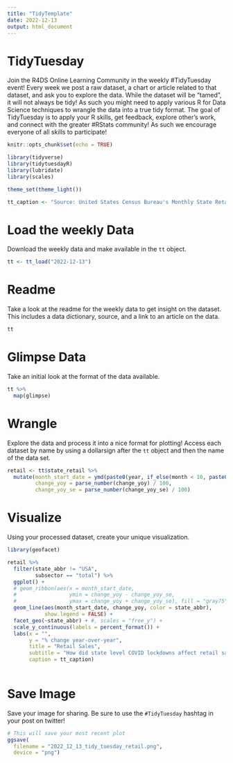 ```yaml
---
title: "TidyTemplate"
date: 2022-12-13
output: html_document
---
```


# TidyTuesday

Join the R4DS Online Learning Community in the weekly #TidyTuesday event!
Every week we post a raw dataset, a chart or article related to that dataset, and ask you to explore the data.
While the dataset will be “tamed”, it will not always be tidy! As such you might need to apply various R for Data Science techniques to wrangle the data into a true tidy format.
The goal of TidyTuesday is to apply your R skills, get feedback, explore other’s work, and connect with the greater #RStats community!
As such we encourage everyone of all skills to participate!

```r

knitr::opts_chunk$set(echo = TRUE)

library(tidyverse)
library(tidytuesdayR)
library(lubridate)
library(scales)

theme_set(theme_light())

tt_caption <- "Source: United States Census Bureau's Monthly State Retail Sales  |  DataViz: Tony Galvan  |  Twitter: @GDataScience1  |  #TidyTuesday"

```

# Load the weekly Data

Download the weekly data and make available in the `tt` object.

```r

tt <- tt_load("2022-12-13")

```


# Readme

Take a look at the readme for the weekly data to get insight on the dataset.
This includes a data dictionary, source, and a link to an article on the data.

```r

tt

```


# Glimpse Data

Take an initial look at the format of the data available.

```r

tt %>% 
  map(glimpse)

```

# Wrangle

Explore the data and process it into a nice format for plotting! Access each dataset by name by using a dollarsign after the `tt` object and then the name of the data set.

```r

retail <- tt$state_retail %>%
  mutate(month_start_date = ymd(paste0(year, if_else(month < 10, paste0("0", month), as.character(month)), "01")),
         change_yoy = parse_number(change_yoy) / 100,
         change_yoy_se = parse_number(change_yoy_se) / 100)

```


# Visualize

Using your processed dataset, create your unique visualization.

```r

library(geofacet)

retail %>%
  filter(state_abbr != "USA",
         subsector == "total") %>%
  ggplot() +
  # geom_ribbon(aes(x = month_start_date, 
  #                 ymin = change_yoy - change_yoy_se, 
  #                 ymax = change_yoy + change_yoy_se), fill = "gray75") +
  geom_line(aes(month_start_date, change_yoy, color = state_abbr),
            show.legend = FALSE) +
  facet_geo(~state_abbr) + #, scales = "free_y") +
  scale_y_continuous(labels = percent_format()) +
  labs(x = "",
       y = "% change year-over-year",
       title = "Retail Sales",
       subtitle = "How did state level COVID lockdowns affect retail sales?",
       caption = tt_caption)
  
```

# Save Image

Save your image for sharing. Be sure to use the `#TidyTuesday` hashtag in your post on twitter! 

```r

# This will save your most recent plot
ggsave(
  filename = "2022_12_13_tidy_tuesday_retail.png",
  device = "png")

```
